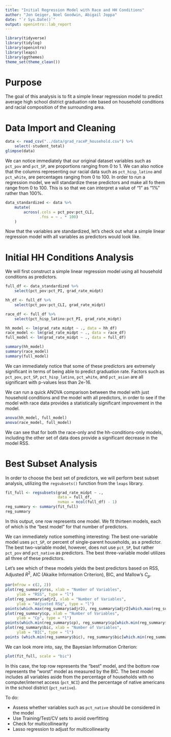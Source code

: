 ```yaml
---
title: "Initial Regression Model with Race and HH Conditions"
author: "Jon Geiger, Noel Goodwin, Abigail Joppa"
date: "`r Sys.Date()`"
output: openintro::lab_report
---
```


```r
library(tidyverse)
library(tidylog)
library(openintro)
library(leaps)
library(ggthemes)
theme_set(theme_clean())
```

# Purpose

The goal of this analysis is to fit a simple linear regression model to predict average high school district graduation rate based on household conditions and racial composition of the surrounding area. 

# Data Import and Cleaning

```r
data <- read_csv("../data/grad_raceP_household.csv") %>%
    select(-student_total)
glimpse(data)
```

We can notice immediately that our original dataset variables such as `pct_pov` and `pct_SP`, are proportions ranging from 0 to 1. We can also notice that the columns representing our racial data such as `pct_hisp_latino` and `pct_white`, are percentages ranging from 0 to 100. In order to run a regression model, we will standardize these predictors and make all fo them range from 0 to 100. This is so that we can interpret a value of "1" as "1%" rather than 100%. 

```r
data_standardized <- data %>% 
    mutate(
        across(.cols = pct_pov:pct_CLI, 
               .fns = ~ . * 100)
    )
```

Now that the variables are standardized, let's check out what a simple linear regression model with all variables as predictors would look like. 

# Initial HH Conditions Analysis

We will first construct a simple linear regression model using all household conditions as predictors. 

```r
full_df <- data_standardized %>% 
    select(pct_pov:pct_PI, grad_rate_midpt)

hh_df <- full_df %>%
    select(pct_pov:pct_CLI, grad_rate_midpt)

race_df <- full_df %>% 
    select(pct_hisp_latino:pct_PI, grad_rate_midpt)

hh_model <- lm(grad_rate_midpt ~ ., data = hh_df)
race_model <- lm(grad_rate_midpt ~ ., data = race_df)
full_model <- lm(grad_rate_midpt ~ ., data = full_df)

summary(hh_model)
summary(race_model)
summary(full_model)
```

We can immediately notice that some of these predictors are extremely significant in terms of being able to predict graduation rate. Factors such as `pct_pov`, `pct_SP`, `pct_hisp_latino`, `pct_white`, and `pct_asian` are all significant with p-values less than 2e-16. 

We can run a quick ANOVA comparison between the model with just household conditions and the model with all predictors, in order to see if the model with race data provides a statistically significant improvement in the model. 

```r
anova(hh_model, full_model)
anova(race_model, full_model)
```

We can see that for both the race-only and the hh-conditions-only models, including the other set of data does provide a significant decrease in the model RSS. 


# Best Subset Analysis

In order to choose the best set of predictors, we will perform best subset analysis, utilizing the `regsubsets()` function from the `leaps` library.

```r
fit_full <- regsubsets(grad_rate_midpt ~ ., 
                       data = full_df, 
                       nvmax = ncol(full_df) - 1)
reg_summary <- summary(fit_full)
reg_summary
```

In this output, one row represents one model. We fit thirteen models, each of which is the "best model" for that number of predictors. 

We can immediately notice something interesting: The best one-variable model uses `pct_SP`, or percent of single-parent households, as a predictor. The best two-variable model, however, does not use `pct_SP`, but rather `pct_pov` and `pct_native` as predictors. The best three-variable model utilizes all three of these predictors. 

Let's see which of these models yields the best predictors based on RSS, Adjusted $R^2$, AIC (Akaike Information Criterion), BIC, and Mallow's $C_p$. 

```r
par(mfrow = c(2, 2))
plot(reg_summary$rss, xlab = "Number of Variables", 
     ylab = "RSS", type = "l")
plot(reg_summary$adjr2, xlab = "Number of Variables", 
     ylab = "Adjusted RSq", type = "l")
points(which.max(reg_summary$adjr2), reg_summary$adjr2[which.max(reg_summary$adjr2)], col = "red", cex = 2, pch = 20)
plot(reg_summary$cp, xlab = "Number of Variables", 
     ylab = "Cp", type = "l")
points(which.min(reg_summary$cp), reg_summary$cp[which.min(reg_summary$cp)], col = "red", cex = 2, pch = 20)
plot(reg_summary$bic, xlab = "Number of Variables", 
     ylab = "BIC", type = "l")
points (which.min(reg_summary$bic), reg_summary$bic[which.min(reg_summary$bic)], col = "red", cex = 2, pch = 20)
```

We can look more into, say, the Bayesian Information Criterion: 

```r
plot(fit_full, scale = "bic")
```

In this case, the top row represents the "best" model, and the bottom row represents the "worst" model as measured by the BIC. The best model includes all variables aside from the percentage of households with no computer/internet access (`pct_NCI`) and the percentage of native americans in the school district (`pct_native`). 

To do: 

- Assess whether variables such as `pct_native` should be considered in the model 
- Use Training/Test/CV sets to avoid overfitting
- Check for multicollinearity
- Lasso regression to adjust for multicollinearity
